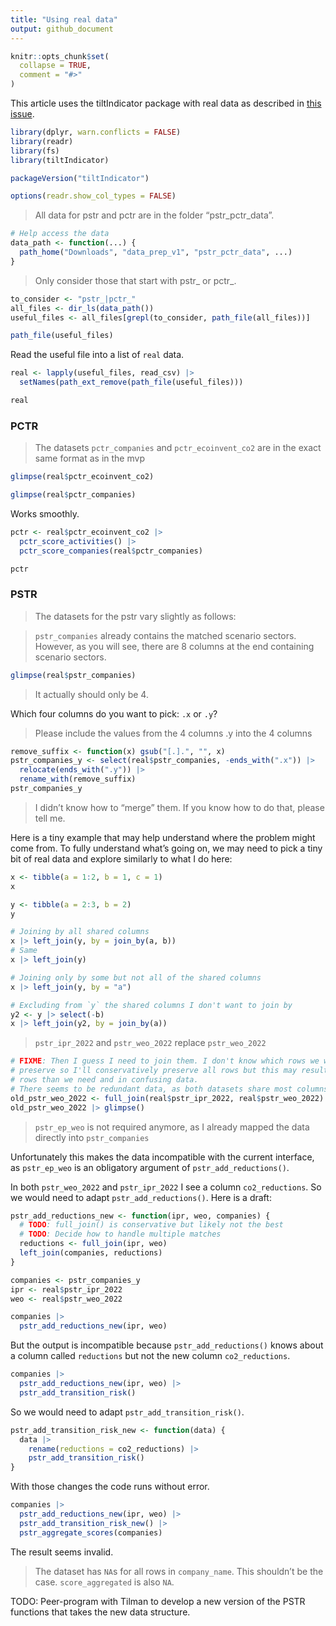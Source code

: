 ```yaml
---
title: "Using real data"
output: github_document
---
```


```r
knitr::opts_chunk$set(
  collapse = TRUE,
  comment = "#>"
)
```

This article uses the tiltIndicator package with real data as described in [this issue](https://github.com/2DegreesInvesting/tiltIndicator/issues/160).

```r
library(dplyr, warn.conflicts = FALSE)
library(readr)
library(fs)
library(tiltIndicator)

packageVersion("tiltIndicator")

options(readr.show_col_types = FALSE)
```

> All data for pstr and pctr are in the folder "pstr_pctr_data". 

```r
# Help access the data
data_path <- function(...) {
  path_home("Downloads", "data_prep_v1", "pstr_pctr_data", ...)
}
```

> Only consider those that start with pstr_ or pctr_.

```r
to_consider <- "pstr_|pctr_"
all_files <- dir_ls(data_path())
useful_files <- all_files[grepl(to_consider, path_file(all_files))]

path_file(useful_files)
```

Read the useful file into a list of `real` data.

```r
real <- lapply(useful_files, read_csv) |>
  setNames(path_ext_remove(path_file(useful_files)))

real
```

### PCTR

> The datasets `pctr_companies` and `pctr_ecoinvent_co2` are in the exact same
format as in the mvp

```r
glimpse(real$pctr_ecoinvent_co2)

glimpse(real$pctr_companies)
```

Works smoothly.

```r
pctr <- real$pctr_ecoinvent_co2 |>
  pctr_score_activities() |>
  pctr_score_companies(real$pctr_companies)

pctr
```

### PSTR

> The datasets for the pstr vary slightly as follows:

> `pstr_companies` already contains the matched scenario sectors. However, as
you will see, there are 8 columns at the end containing scenario sectors.

```r
glimpse(real$pstr_companies)
```

> It actually should only be 4. 

Which four columns do you want to pick: `.x` or `.y`?

> Please include the values from the 4 columns .y into the 4 columns

```r
remove_suffix <- function(x) gsub("[.].", "", x)
pstr_companies_y <- select(real$pstr_companies, -ends_with(".x")) |>
  relocate(ends_with(".y")) |>
  rename_with(remove_suffix)
pstr_companies_y
```

> I didn't know how to "merge" them. If you know how to do that, please tell me.

Here is a tiny example that may help understand where the problem might come
from. To fully understand what's going on, we may need to pick a tiny bit of
real data and explore similarly to what I do here:

```r
x <- tibble(a = 1:2, b = 1, c = 1)
x

y <- tibble(a = 2:3, b = 2)
y

# Joining by all shared columns
x |> left_join(y, by = join_by(a, b))
# Same
x |> left_join(y)

# Joining only by some but not all of the shared columns
x |> left_join(y, by = "a")

# Excluding from `y` the shared columns I don't want to join by
y2 <- y |> select(-b)
x |> left_join(y2, by = join_by(a))
```

> `pstr_ipr_2022` and `pstr_weo_2022` replace `pstr_weo_2022`

```r
# FIXME: Then I guess I need to join them. I don't know which rows we want to
# preserve so I'll conservatively preserve all rows but this may result in more
# rows than we need and in confusing data.
# There seems to be redundant data, as both datasets share most columns!
old_pstr_weo_2022 <- full_join(real$pstr_ipr_2022, real$pstr_weo_2022)
old_pstr_weo_2022 |> glimpse()
```

> `pstr_ep_weo` is not required anymore, as I already mapped the data directly
into `pstr_companies`

Unfortunately this makes the data incompatible with the current interface, as
`pstr_ep_weo` is an obligatory argument of `pstr_add_reductions()`. 

In both `pstr_weo_2022` and `pstr_ipr_2022` I see a column `co2_reductions`. So we would need to adapt `pstr_add_reductions()`. Here is a draft:

```r
pstr_add_reductions_new <- function(ipr, weo, companies) {
  # TODO: full_join() is conservative but likely not the best
  # TODO: Decide how to handle multiple matches
  reductions <- full_join(ipr, weo)
  left_join(companies, reductions)
}

companies <- pstr_companies_y
ipr <- real$pstr_ipr_2022
weo <- real$pstr_weo_2022

companies |>
  pstr_add_reductions_new(ipr, weo)
```

But the output is incompatible because `pstr_add_reductions()` knows about a
column called `reductions` but not the new column `co2_reductions`.

```r
companies |>
  pstr_add_reductions_new(ipr, weo) |>
  pstr_add_transition_risk()
```

So we would need to adapt `pstr_add_transition_risk()`.

```r
pstr_add_transition_risk_new <- function(data) {
  data |>
    rename(reductions = co2_reductions) |>
    pstr_add_transition_risk()
}
```

With those changes the code runs without error.

```r
companies |>
  pstr_add_reductions_new(ipr, weo) |>
  pstr_add_transition_risk_new() |>
  pstr_aggregate_scores(companies)
```

The result seems invalid.

> The dataset has `NA`s for all rows in `company_name`. This shouldn't be the
case. `score_aggregated` is also `NA`.

TODO: Peer-program with Tilman to develop a new version of the PSTR functions
that takes the new data structure.

